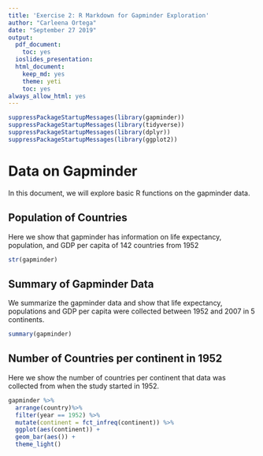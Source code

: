 ```yaml
---
title: 'Exercise 2: R Markdown for Gapminder Exploration'
author: "Carleena Ortega"
date: "September 27 2019"
output:
  pdf_document:
    toc: yes
  ioslides_presentation:
  html_document:
    keep_md: yes
    theme: yeti
    toc: yes
always_allow_html: yes
---
```


```r
suppressPackageStartupMessages(library(gapminder))
suppressPackageStartupMessages(library(tidyverse))
suppressPackageStartupMessages(library(dplyr))
suppressPackageStartupMessages(library(ggplot2))
```

# Data on Gapminder

In this document, we will explore basic R functions on the gapminder data.

## Population of Countries
Here we show that gapminder has information on life expectancy, population, and GDP per capita of 142 countries from 1952
```r
str(gapminder)
```

## Summary of Gapminder Data

We summarize the gapminder data and show that life expectancy, populations and GDP per capita were collected between 1952 and 2007 in 5 continents. 
```r
summary(gapminder)
```

## Number of Countries per continent in 1952
Here we show the number of countries per continent that data was collected from when the study started in 1952.
```r
gapminder %>% 
  arrange(country)%>%
  filter(year == 1952) %>% 
  mutate(continent = fct_infreq(continent)) %>% 
  ggplot(aes(continent)) +
  geom_bar(aes()) +
  theme_light()
```

